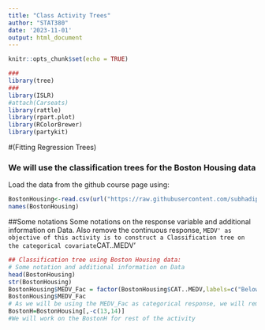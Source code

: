 ```yaml
---
title: "Class Activity Trees"
author: "STAT380"
date: '2023-11-01'
output: html_document
---
```


```r
knitr::opts_chunk$set(echo = TRUE)
```

```r
###
library(tree)
###
library(ISLR)
#attach(Carseats)
library(rattle)
library(rpart.plot)
library(RColorBrewer)
library(partykit)
```


#(Fitting Regression Trees)

### We will use the classification trees for the Boston Housing data

Load the data from the github course page using: 

```r
BostonHousing<-read.csv(url("https://raw.githubusercontent.com/subhadippal2019/STAT380UAEU/main/BostonHousing.csv"))
names(BostonHousing)
```

##Some notations
Some notations on the response variable and additional information on Data. Also remove the continuous response, `MEDV' as objective of this activity is to construct a Classification tree on the categorical covariate `CAT..MEDV' 
```r
## Classification tree using Boston Housing data: 
# Some notation and additional information on Data
head(BostonHousing)
str(BostonHousing)
BostonHousing$MEDV_Fac = factor(BostonHousing$CAT..MEDV,labels=c("Below","Above"))
BostonHousing$MEDV_Fac
# As we will be using the MEDV_Fac as categorical response, we will remove both, `CAT..MEDV' and `MEDV' to keep on the required of the data. 
BostonH=BostonHousing[,-c(13,14)] 
#We will work on the BostonH for rest of the activity
```